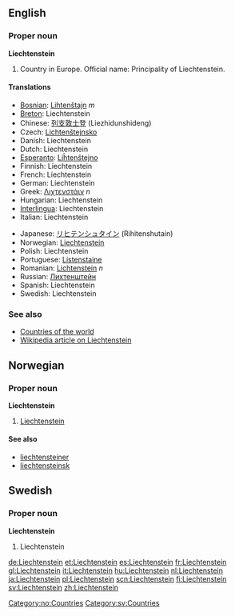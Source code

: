 ==English==
===Proper noun===
'''Liechtenstein'''

# Country in Europe. Official name: Principality of Liechtenstein.

====Translations====
{{top}}
*[[Bosnian]]: [[Lihtenštajn]] ''m''
*[[Breton]]: Liechtenstein
*Chinese: [[列支敦士登]] (Liezhidunshideng)
*Czech: [[Lichtenštejnsko]]
*Danish: Liechtenstein
*Dutch: Liechtenstein
*[[Esperanto]]: [[Liĥtenŝtejno]]
*Finnish: Liechtenstein
*French: Liechtenstein
*German: Liechtenstein
*Greek: [[Λιχτενστάιν]] ''n''
*Hungarian: Liechtenstein
*[[Interlingua]]: Liechtenstein
*Italian: Liechtenstein
{{mid}}
*Japanese: [[リヒテンシュタイン]] (Rihitenshutain)
*Norwegian: [[#Norwegian|Liechtenstein]]
*Polish: Liechtenstein
*Portuguese: [[Listenstaine]]
*Romanian: [[Lichtenstein]] ''n''
*Russian: [[Лихтенштейн]]
*Spanish: Liechtenstein
*Swedish: Liechtenstein
{{bottom}}

===See also===
*[[Countries of the world]]
*[[w:Liechtenstein|Wikipedia article on Liechtenstein]]

==Norwegian==
===Proper noun===
[[Category:no:Countries]]
'''Liechtenstein'''
#[[#English|Liechtenstein]]
====See also====
*[[liechtensteiner]]
*[[liechtensteinsk]]

==Swedish==
===Proper noun===
'''Liechtenstein'''
# Liechtenstein

[[Category:sv:Countries]]
[[de:Liechtenstein]]
[[et:Liechtenstein]]
[[es:Liechtenstein]]
[[fr:Liechtenstein]]
[[gl:Liechtenstein]]
[[it:Liechtenstein]]
[[hu:Liechtenstein]]
[[nl:Liechtenstein]]
[[ja:Liechtenstein]]
[[pl:Liechtenstein]]
[[scn:Liechtenstein]]
[[fi:Liechtenstein]]
[[sv:Liechtenstein]]
[[zh:Liechtenstein]]